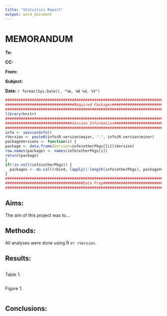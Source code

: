 ```yaml
---
title: "Statistics Report"
output: word_document
---
```

# MEMORANDUM
**To:** 

**CC:** 

**From:** 

**Subject:** 

**Date:** `r format(Sys.Date(), "%A, %B %d, %Y")`

```r
################################################################################
###############################Required Packages################################
################################################################################
library(knitr)
################################################################################
##############################Session Information###############################
################################################################################
info <- sessionInfo()
rVersion <- paste0(info$R.version$major, ".", info$R.version$minor)
packageVersions <- function(i) {
package <- data.frame(Version=info$otherPkgs[[i]]$Version)
row.names(package) <- names(info$otherPkgs[i])
return(package)
}
if(!is.null(info$otherPkgs)) {
  packages <- do.call(rbind, lapply(1:length(info$otherPkgs), packageVersions))
}
################################################################################
###################################Data Prep####################################
################################################################################

```

## Aims:
The aim of this project was to...

## Methods:
All analyses were done using R v`r rVersion`. 

## Results:
```r

```

Table 1. 
```r

```

Figure 1. 
```r

```

## Conclusions: